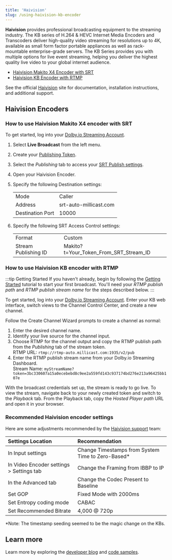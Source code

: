 ```yaml
---
title: 'Haivision'
slug: /using-haivision-kb-encoder
---
```


**Haivision** provides professional broadcasting equipment to the streaming industry. The KB series of H.264 & HEVC Internet Media Encoders and Transcoders deliver high-quality video streaming for resolutions up to 4K, available as small form factor portable appliances as well as rack-mountable enterprise-grade servers. The KB Series provides you with multiple options for live event streaming, helping you deliver the highest quality live video to your global internet audience.

- [Haivision Makito X4 Encoder with SRT](#how-to-use-haivision-makito-x4-encoder-with-srt)
- [Haivision KB Encoder with RTMP](#how-to-use-haivision-kb-encoder-with-rtmp)

See the official [Haivision](https://www.haivision.com/) site for documentation, installation instructions, and additional support.

## Haivision Encoders

### How to use Haivision Makito X4 encoder with SRT

To get started, log into your [Dolby.io Streaming Account](https://dashboard.dolby.io/signin).

1. Select **Live Broadcast** from the left menu.

2. Create your [Publishing Token](/millicast/streaming-dashboard/managing-your-tokens.mdx#create-a-publish-token).

3. Select the _Publishing_ tab to access your [SRT Publish settings](/millicast/broadcast/using-srt.mdx).

4. Open your Haivision Encoder.

5. Specify the following Destination settings:

   |                  |                        |
   | :--------------- | :--------------------- |
   | Mode             | Caller                 |
   | Address          | srt-auto-millicast.com |
   | Destination Port | 10000                  |

6. Specify the following SRT Access Control settings:

   |                      |                                        |
   | :------------------- | :------------------------------------- |
   | Format               | Custom                                 |
   | Stream Publishing ID | Makito?t=Your_Token_From_SRT_Stream_ID |

### How to use Haivision KB encoder with RTMP

:::tip Getting Started
If you haven't already, begin by following the [Getting Started](/millicast/getting-started/index.mdx) tutorial to start your first broadcast. You'll need your _RTMP publish path_ and _RTMP publish stream name_ for the steps described below.
:::

To get started, log into your [Dolby.io Streaming Account](https://dashboard.dolby.io/signin). Enter your KB web interface, switch views to the Channel Control Center, and create a new channel.

Follow the Create Channel Wizard prompts to create a channel as normal:

1. Enter the desired channel name.
2. Identify your live source for the channel input.
3. Choose RTMP for the channel output and copy the RTMP publish path from the _Publishing_ tab of the stream token.  
   RTMP URL: `rtmp://rtmp-auto.millicast.com:1935/v2/pub`
4. Enter the RTMP publish stream name from your Dolby.io Streaming Dashboard.  
   Stream Name: `myStreamName?token=3bc330607a15a0ecebebd8c9ee2a559fd143c937174bd276e213a96425bb107e`

With the broadcast credentials set up, the stream is ready to go live. To view the stream, navigate back to your newly created token and switch to the _Playback_ tab. From the Playback tab, copy the _Hosted Player path_ URL and open it in your browser.

### Recommended Haivision encoder settings

Here are some adjustments recommended by the [Haivision support](https://www.haivision.com/support/) team:

| Settings Location                        | Recommendation                                     |
| :--------------------------------------- | :------------------------------------------------- |
| In Input settings                        | Change Timestamps from System Time to Zero-Based\* |
| In Video Encoder settings > Settings tab | Change the Framing from IBBP to IP                 |
| In the Advanced tab                      | Change the Codec Present to Baseline               |
| Set GOP                                  | Fixed Mode with 2000ms                             |
| Set Entropy coding mode                  | CABAC                                              |
| Set Recommended Bitrate                  | 4,000 @ 720p                                       |

\*Note: The timestamp seeding seemed to be the magic change on the KBs.

## Learn more

Learn more by exploring the [developer blog](https://dolby.io/blog/tag/broadcast/) and [code samples](https://github.com/orgs/dolbyio-samples/repositories?q=broadcast).
